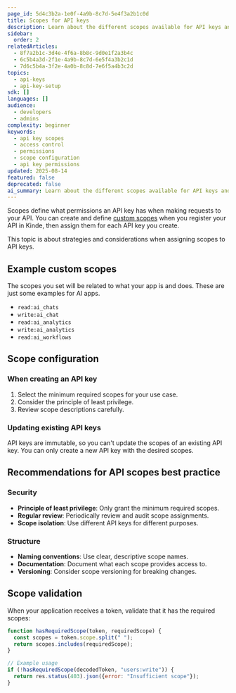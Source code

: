 ```yaml
---
page_id: 5d4c3b2a-1e0f-4a9b-8c7d-5e4f3a2b1c0d
title: Scopes for API keys
description: Learn about the different scopes available for API keys and how to configure them for proper access control
sidebar:
  order: 2
relatedArticles:
  - 8f7a2b1c-3d4e-4f6a-8b8c-9d0e1f2a3b4c
  - 6c5b4a3d-2f1e-4a9b-8c7d-6e5f4a3b2c1d
  - 7d6c5b4a-3f2e-4a0b-8c8d-7e6f5a4b3c2d
topics:
  - api-keys
  - api-key-setup
sdk: []
languages: []
audience:
  - developers
  - admins
complexity: beginner
keywords:
  - api key scopes
  - access control
  - permissions
  - scope configuration
  - api key permissions
updated: 2025-08-14
featured: false
deprecated: false
ai_summary: Learn about the different scopes available for API keys and how to configure them for proper access control.
---
```


Scopes define what permissions an API key has when making requests to your API. You can create and define [custom scopes](/developer-tools/your-apis/custom-api-scopes/) when you register your API in Kinde, then assign them for each API key you create.

This topic is about strategies and considerations when assigning scopes to API keys.

## Example custom scopes

The scopes you set will be related to what your app is and does. These are just some examples for AI apps.

- `read:ai_chats`
- `write:ai_chat`
- `read:ai_analytics`
- `write:ai_analytics`
- `read:ai_workflows`

## Scope configuration

### When creating an API key

1. Select the minimum required scopes for your use case.
2. Consider the principle of least privilege.
3. Review scope descriptions carefully.

### Updating existing API keys

API keys are immutable, so you can't update the scopes of an existing API key. You can only create a new API key with the desired scopes.

## Recommendations for API scopes best practice

### Security

- **Principle of least privilege**: Only grant the minimum required scopes.
- **Regular review**: Periodically review and audit scope assignments.
- **Scope isolation**: Use different API keys for different purposes.

### Structure

- **Naming conventions**: Use clear, descriptive scope names.
- **Documentation**: Document what each scope provides access to.
- **Versioning**: Consider scope versioning for breaking changes.

## Scope validation

When your application receives a token, validate that it has the required scopes:

```javascript
function hasRequiredScope(token, requiredScope) {
  const scopes = token.scope.split(" ");
  return scopes.includes(requiredScope);
}

// Example usage
if (!hasRequiredScope(decodedToken, "users:write")) {
  return res.status(403).json({error: "Insufficient scope"});
}
```
